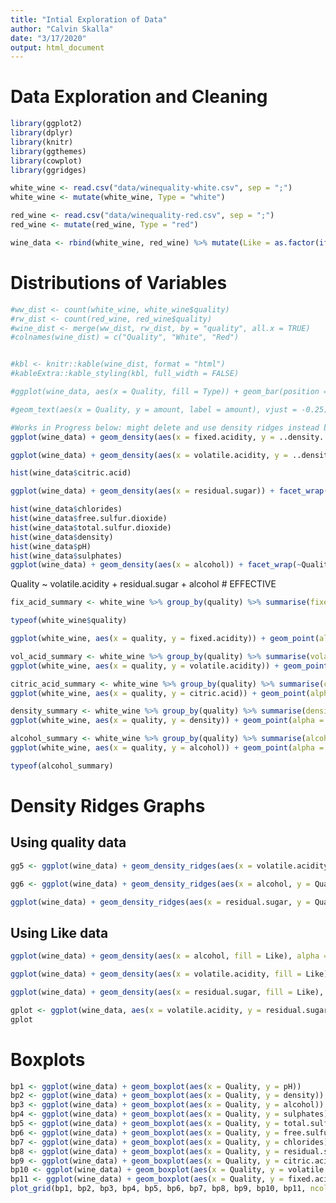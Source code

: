 ```yaml
---
title: "Intial Exploration of Data"
author: "Calvin Skalla"
date: "3/17/2020"
output: html_document
---
```


# Data Exploration and Cleaning
```r
library(ggplot2)
library(dplyr)
library(knitr)
library(ggthemes)
library(cowplot)
library(ggridges)

white_wine <- read.csv("data/winequality-white.csv", sep = ";")
white_wine <- mutate(white_wine, Type = "white") 

red_wine <- read.csv("data/winequality-red.csv", sep = ";")
red_wine <- mutate(red_wine, Type = "red")

wine_data <- rbind(white_wine, red_wine) %>% mutate(Like = as.factor(ifelse(quality >5, "good", "bad")), Quality = as.factor(quality)) %>% select(-quality)


```

# Distributions of Variables
```r
#ww_dist <- count(white_wine, white_wine$quality)
#rw_dist <- count(red_wine, red_wine$quality)
#wine_dist <- merge(ww_dist, rw_dist, by = "quality", all.x = TRUE)
#colnames(wine_dist) = c("Quality", "White", "Red")


#kbl <- knitr::kable(wine_dist, format = "html")
#kableExtra::kable_styling(kbl, full_width = FALSE)

#ggplot(wine_data, aes(x = Quality, fill = Type)) + geom_bar(position = "stack") + geom_text(aes(y = agreggated$amount, data = agreggated))

#geom_text(aes(x = Quality, y = amount, label = amount), vjust = -0.25)

#Works in Progress below: might delete and use density ridges instead because of readability
ggplot(wine_data) + geom_density(aes(x = fixed.acidity, y = ..density..)) + facet_wrap(~Quality)

ggplot(wine_data) + geom_density(aes(x = volatile.acidity, y = ..density..)) + facet_wrap(~Quality)

hist(wine_data$citric.acid)

ggplot(wine_data) + geom_density(aes(x = residual.sugar)) + facet_wrap(~Quality)

hist(wine_data$chlorides)
hist(wine_data$free.sulfur.dioxide)
hist(wine_data$total.sulfur.dioxide)
hist(wine_data$density)
hist(wine_data$pH)
hist(wine_data$sulphates)
ggplot(wine_data) + geom_density(aes(x = alcohol)) + facet_wrap(~Quality)

```

Quality ~ volatile.acidity + residual.sugar + alcohol
# EFFECTIVE
```r
fix_acid_summary <- white_wine %>% group_by(quality) %>% summarise(fixed.acidity = mean(fixed.acidity))

typeof(white_wine$quality)

ggplot(white_wine, aes(x = quality, y = fixed.acidity)) + geom_point(alpha = 1/10, position = position_jitter(height = 0.2, width = 0.2)) + geom_line(data = fix_acid_summary, size = 2) + geom_point(data = fix_acid_summary, size = 4, color = "maroon")

vol_acid_summary <- white_wine %>% group_by(quality) %>% summarise(volatile.acidity = mean(volatile.acidity))
ggplot(white_wine, aes(x = quality, y = volatile.acidity)) + geom_point(alpha = 1/10, position = position_jitter(height = 0.2, width = 0.2)) + geom_line(data = vol_acid_summary, size = 2) + geom_point(data = vol_acid_summary, size = 4, color = "maroon")

citric_acid_summary <- white_wine %>% group_by(quality) %>% summarise(citric.acid = mean(citric.acid))
ggplot(white_wine, aes(x = quality, y = citric.acid)) + geom_point(alpha = 1/10, position = position_jitter(height = 0.2, width = 0.2)) + geom_line(data = citric_acid_summary, size = 2) + geom_point(data = citric_acid_summary, size = 4, color = "maroon")

density_summary <- white_wine %>% group_by(quality) %>% summarise(density = mean(density))
ggplot(white_wine, aes(x = quality, y = density)) + geom_point(alpha = 1/10, position = position_jitter(height = 0.2, width = 0.2)) + geom_line(data = density_summary, size = 2) + geom_point(data = density_summary, size = 4, color = "maroon")

alcohol_summary <- white_wine %>% group_by(quality) %>% summarise(alcohol = mean(alcohol))
ggplot(white_wine, aes(x = quality, y = alcohol)) + geom_point(alpha = 1/10, position = position_jitter(height = 0.2, width = 0.2)) + geom_line(data = alcohol_summary, size = 2) + geom_point(data = alcohol_summary, size = 4, color = "maroon")

typeof(alcohol_summary)
```

# Density Ridges Graphs
## Using quality data
```r
gg5 <- ggplot(wine_data) + geom_density_ridges(aes(x = volatile.acidity, y = Quality))

gg6 <- ggplot(wine_data) + geom_density_ridges(aes(x = alcohol, y = Quality))

ggplot(wine_data) + geom_density_ridges(aes(x = residual.sugar, y = Quality))

```

## Using Like data
```r
ggplot(wine_data) + geom_density(aes(x = alcohol, fill = Like), alpha = 0.2)

ggplot(wine_data) + geom_density(aes(x = volatile.acidity, fill = Like), alpha = 0.2)

ggplot(wine_data) + geom_density(aes(x = residual.sugar, fill = Like), alpha = 0.2)
```


```r
gplot <- ggplot(wine_data, aes(x = volatile.acidity, y = residual.sugar, color = alcohol)) + geom_point(data = white_wine, color = "grey80") + geom_point(size = 2.5) + facet_wrap(~Quality)
gplot
```


# Boxplots
```r
bp1 <- ggplot(wine_data) + geom_boxplot(aes(x = Quality, y = pH))
bp2 <- ggplot(wine_data) + geom_boxplot(aes(x = Quality, y = density))
bp3 <- ggplot(wine_data) + geom_boxplot(aes(x = Quality, y = alcohol))
bp4 <- ggplot(wine_data) + geom_boxplot(aes(x = Quality, y = sulphates))
bp5 <- ggplot(wine_data) + geom_boxplot(aes(x = Quality, y = total.sulfur.dioxide))
bp6 <- ggplot(wine_data) + geom_boxplot(aes(x = Quality, y = free.sulfur.dioxide))
bp7 <- ggplot(wine_data) + geom_boxplot(aes(x = Quality, y = chlorides))
bp8 <- ggplot(wine_data) + geom_boxplot(aes(x = Quality, y = residual.sugar))
bp9 <- ggplot(wine_data) + geom_boxplot(aes(x = Quality, y = citric.acid))
bp10 <- ggplot(wine_data) + geom_boxplot(aes(x = Quality, y = volatile.acidity))
bp11 <- ggplot(wine_data) + geom_boxplot(aes(x = Quality, y = fixed.acidity))
plot_grid(bp1, bp2, bp3, bp4, bp5, bp6, bp7, bp8, bp9, bp10, bp11, ncol = 3)

```


